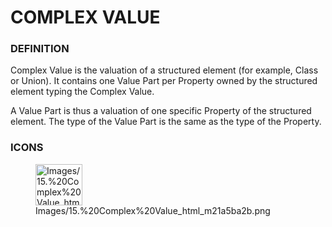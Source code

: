             
= COMPLEX VALUE =
 
=== DEFINITION ===
 
Complex Value is the valuation of a structured element (for example, Class or Union). It contains one Value Part per Property owned by the structured element typing the Complex Value.

 
A Value Part is thus a valuation of one specific Property of the structured element. The type of the Value Part is the same as the type of the Property.

 
=== ICONS ===
 
[[Image:Images/15.%20Complex%20Value_html_m21a5ba2b.png|75x66px]]

   